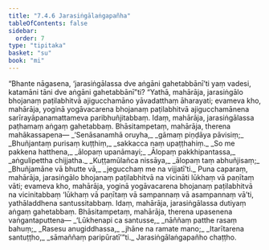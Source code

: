 ```yaml
---
title: "7.4.6 Jarasiṅgālaṅgapañha"
tableOfContents: false
sidebar:
  order: 7
type: "tipitaka"
basket: "su"
book: "mi"
---
```



<DynamicBreadcrumb />

<Division number="260" book="mi">

<Paragraph number="1852" book="mi">
“Bhante nāgasena, ‘jarasiṅgālassa dve aṅgāni gahetabbānī’ti yaṃ vadesi, katamāni tāni dve aṅgāni gahetabbānī”ti? “Yathā, mahārāja, jarasiṅgālo bhojanaṃ paṭilabhitvā ajigucchamāno yāvadatthaṃ āharayati; evameva kho, mahārāja, yoginā yogāvacarena bhojanaṃ paṭilabhitvā ajigucchamānena sarīrayāpanamattameva paribhuñjitabbaṃ. Idaṃ, mahārāja, jarasiṅgālassa paṭhamaṃ aṅgaṃ gahetabbaṃ. Bhāsitampetaṃ, mahārāja, therena mahākassapena—
</Paragraph>

<Paragraph number="1853" type="verses" book="mi">
_‘Senāsanamhā oruyha,_  
_gāmaṃ piṇḍāya pāvisiṃ;_  
_Bhuñjantaṃ purisaṃ kuṭṭhiṃ,_  
_sakkacca naṃ upaṭṭhahiṃ._  

</Paragraph>

<Paragraph number="1854" type="verses" book="mi">
_So me pakkena hatthena,_  
_ālopaṃ upanāmayi;_  
_Ālopaṃ pakkhipantassa,_  
_aṅgulipettha chijjatha._  

</Paragraph>

<Paragraph number="1855" type="verses" book="mi">
_Kuṭṭamūlañca nissāya,_  
_ālopaṃ taṃ abhuñjisaṃ;_  
_Bhuñjamāne vā bhutte vā,_  
_jegucchaṃ me na vijjatī’ti._  

</Paragraph>

<Paragraph number="1856" book="mi">
Puna caparaṃ, mahārāja, jarasiṅgālo bhojanaṃ paṭilabhitvā na vicināti lūkhaṃ vā paṇītaṃ vāti; evameva kho, mahārāja, yoginā yogāvacarena bhojanaṃ paṭilabhitvā na vicinitabbaṃ ‘lūkhaṃ vā paṇītaṃ vā sampannaṃ vā asampannaṃ vā’ti, yathāladdhena santussitabbaṃ. Idaṃ, mahārāja, jarasiṅgālassa dutiyaṃ aṅgaṃ gahetabbaṃ. Bhāsitampetaṃ, mahārāja, therena upasenena vaṅgantaputtena—
</Paragraph>

<Paragraph number="1857" type="verses" book="mi">
_‘Lūkhenapi ca santusse,_  
_nāññaṃ patthe rasaṃ bahuṃ;_  
_Rasesu anugiddhassa,_  
_jhāne na ramate mano;_  
_Itarītarena santuṭṭho,_  
_sāmaññaṃ paripūratī’”ti._  


</Paragraph>
</Division>

<Paragraph number="1858" type="center" book="mi">
Jarasiṅgālaṅgapañho chaṭṭho.
</Paragraph>